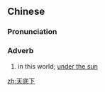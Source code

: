==Chinese==
{{zh-forms|type=12}}

===Pronunciation===
{{zh-pron
|m=tiāndǐxia
|c=tin1 dai2 haa6
|cat=n
}}

===Adverb===
{{zh-adv}}

# in this world; [[under the sun]]

[[zh:天底下]]